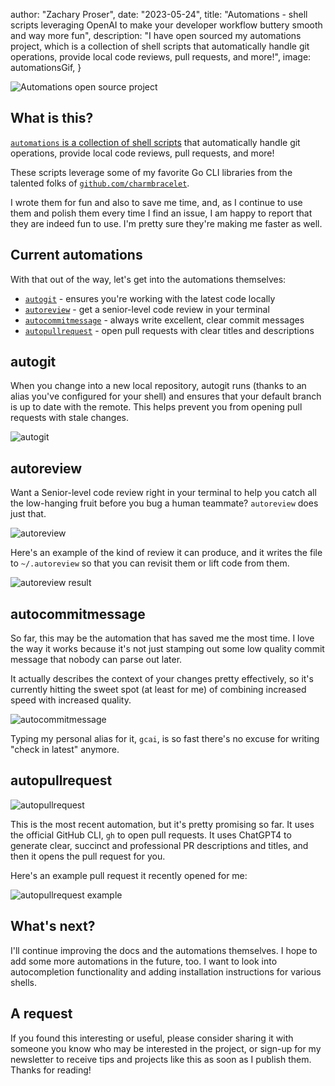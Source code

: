 



  author: "Zachary Proser",
  date: "2023-05-24",
  title: "Automations - shell scripts leveraging OpenAI to make your developer workflow buttery smooth and way more fun",
  description: "I have open sourced my automations project, which is a collection of shell scripts that automatically handle git operations, provide local code reviews, pull requests, and more!",
  image: automationsGif,
 }


<Image src={automationsGif} alt="Automations open source project" />

## What is this?

[`automations` is a collection of shell scripts](https://github.com/zackproser/automations) that automatically handle git operations, provide local code reviews, pull requests, and more! 

These scripts leverage some of my favorite Go CLI libraries from the talented folks of [`github.com/charmbracelet`](https://github.com/charmbracelet). 

I wrote them for fun and also to save me time, and, as I continue to use them and polish them every time I find an issue, I am happy to report that they are indeed fun to use. I'm pretty sure they're making me faster as well. 

<Newsletter />

## Current automations

With that out of the way, let's get into the automations themselves:

* [`autogit`](https://github.com/zackproser/automations#autogit) - ensures you're working with the latest code locally
* [`autoreview`](https://github.com/zackproser/automations#autoreview) - get a senior-level code review in your terminal 
* [`autocommitmessage`](https://github.com/zackproser/automations#autocommitmessage) - always write excellent, clear commit messages 
* [`autopullrequest`](https://github.com/zackproser/automations#autopullrequest) - open pull requests with clear titles and descriptions 

## autogit 

When you change into a new local repository, autogit runs (thanks to an alias you've configured for your shell) and ensures that your default branch is up to date with the remote. This helps prevent you from opening pull requests with stale changes. 

<Image src={autogitGif} alt="autogit" />

## autoreview

Want a Senior-level code review right in your terminal to help you catch all the low-hanging fruit before you bug a human teammate? `autoreview` does just that. 

<Image src={autoreviewGif} alt="autoreview" />

Here's an example of the kind of review it can produce, and it writes the file to `~/.autoreview` so that you can revisit them or lift code from them. 

<Image src={autoreviewResultGif} alt="autoreview result" />

## autocommitmessage

So far, this may be the automation that has saved me the most time. I love the way it works because it's not just stamping out some low quality commit message that nobody can parse out later. 

It actually describes the context of your changes pretty effectively, so it's currently hitting the sweet spot (at least for me) of combining increased speed with increased quality. 

<Image src={autocommitmessageGif} alt="autocommitmessage" />

Typing my personal alias for it, `gcai`, is so fast there's no excuse for writing "check in latest" anymore.

## autopullrequest

<Image src={autopullrequestGif} alt="autopullrequest" />

This is the most recent automation, but it's pretty promising so far. It uses the official GitHub CLI, `gh` to open pull requests. It uses ChatGPT4 to generate clear, succinct and professional PR descriptions and titles, and then it opens the pull request for you. 

Here's an example pull request it recently opened for me: 

<Image src={autopullrequestExample} alt="autopullrequest example" />

## What's next? 

I'll continue improving the docs and the automations themselves. I hope to add some more automations in the future, too. I want to look into autocompletion functionality and adding installation instructions for various shells. 

## A request

If you found this interesting or useful, please consider sharing it with someone you know who may be interested in the project, or sign-up for my newsletter to receive tips and projects like this as soon as I publish them. Thanks for reading!

